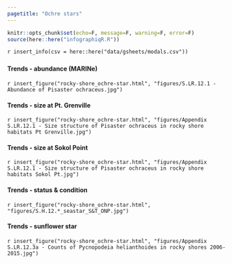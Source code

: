 ```yaml
---
pagetitle: "Ochre stars"
---
```


```r
knitr::opts_chunk$set(echo=F, message=F, warning=F, error=F)
source(here::here("infographiqR.R"))
```

`r insert_info(csv = here::here("data/gsheets/modals.csv"))`


### {.tabset}

#### Trends - abundance (MARINe)

`r insert_figure("rocky-shore_ochre-star.html", "figures/S.LR.12.1 - Abundance of Pisaster ochraceus.jpg")`

#### Trends - size at Pt. Grenville

`r insert_figure("rocky-shore_ochre-star.html", "figures/Appendix S.LR.12.1 - Size structure of Pisaster ochraceus in rocky shore habitats Pt Grenville.jpg")`

#### Trends - size at Sokol Point

`r insert_figure("rocky-shore_ochre-star.html", "figures/Appendix S.LR.12.1 - Size structure of Pisaster ochraceus in rocky shore habitats Sokol Pt.jpg")`

#### Trends - status & condition

`r insert_figure("rocky-shore_ochre-star.html", "figures/S.H.12.*_seastar_S&T_ONP.jpg")`

#### Trends - sunflower star

`r insert_figure("rocky-shore_ochre-star.html", "figures/Appendix S.LR.12.3a - Counts of Pycnopodeia helianthoides in rocky shores 2006-2015.jpg")`
